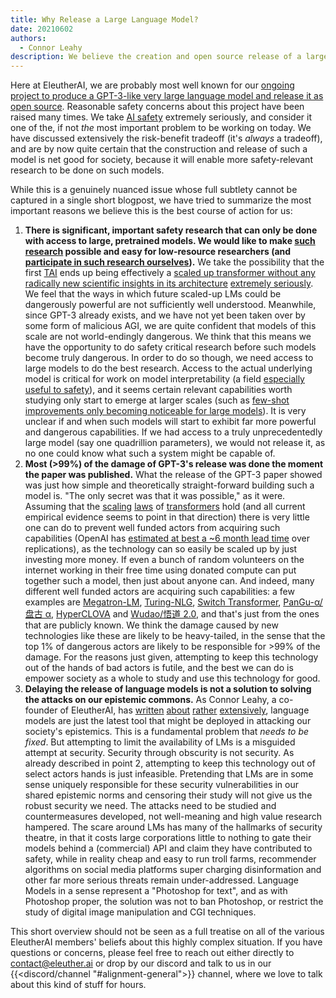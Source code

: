```yaml
---
title: Why Release a Large Language Model?
date: 20210602
authors:
  - Connor Leahy
description: We believe the creation and open source release of a large language model is a net good to AI safety. We explain why.
---
```


Here at EleutherAI, we are probably most well known for our [ongoing project to produce a GPT&#8288;-&#8288;3-like very large language model and release it as open source](https://www.eleuther.ai/projects/gpt-neox/). Reasonable safety concerns about this project have been raised many times. We take [AI safety](https://www.youtube.com/watch?v=EUjc1WuyPT8) extremely seriously, and consider it one of the, if not _the_ most important problem to be working on today. We have discussed extensively the risk-benefit tradeoff (it's _always_ a tradeoff), and are by now quite certain that the construction and release of such a model is net good for society, because it will enable more safety-relevant research to be done on such models.

While this is a genuinely nuanced issue whose full subtlety cannot be captured in a single short blogpost, we have tried to summarize the most important reasons we believe this is the best course of action for us:

1. **There is significant, important safety research that can only be done with access to large, pretrained models. We would like to make [such research](https://www.lesswrong.com/posts/PZtsoaoSLpKjjbMqM/the-case-for-aligning-narrowly-superhuman-models) possible and easy for low-resource researchers (and [participate in such research ourselves](https://www.lesswrong.com/posts/EmxfgPGvaKqhttPM8/thoughts-on-the-alignment-implications-of-scaling-language)).** We take the possibility that the first [TAI](https://drive.google.com/drive/u/0/folders/15ArhEPZSTYU8f012bs6ehPS6-xmhtBPP) ends up being effectively a [scaled up transformer without any radically new scientific insights in its architecture](https://ai-alignment.com/prosaic-ai-control-b959644d79c2) [extremely seriously](https://docs.google.com/spreadsheets/d/16WlWJAmUe32oyQfiI9di86BXzX1EI0eWZ0fOakSA_f0/edit). We feel that the ways in which future scaled-up LMs could be dangerously powerful are not sufficiently well understood. Meanwhile, since GPT&#8288;-&#8288;3 already exists, and we have not yet been taken over by some form of malicious AGI, we are quite confident that models of this scale are not world-endingly dangerous. We think that this means we have the opportunity to do safety critical research before such models become truly dangerous. In order to do so though, we need access to large models to do the best research. Access to the actual underlying model is critical for work on model interpretability (a field [especially useful to safety](https://www.alignmentforum.org/posts/hvGoYXi2kgnS3vxqb/some-ai-research-areas-and-their-relevance-to-existential-1)), and it seems certain relevant capabilities worth studying only start to emerge at larger scales (such as [few-shot improvements only becoming noticeable for large models](https://arxiv.org/pdf/2005.14165.pdf#page=4)). It is very unclear if and when such models will start to exhibit far more powerful and dangerous capabilities. If we had access to a truly unprecedentedly large model (say one quadrillion parameters), we would not release it, as no one could know what such a system might be capable of.
2. **Most (>99%) of the damage of GPT&#8288;-&#8288;3's release was done the moment the paper was published.** What the release of the GPT&#8288;-&#8288;3 paper showed was just how simple and theoretically straight-forward building such a model is. "The only secret was that it was possible," as it were. Assuming that the [scaling](https://arxiv.org/abs/2001.08361) [laws](https://arxiv.org/abs/2102.01293) of [transformers](https://arxiv.org/abs/2010.14701) hold (and all current empirical evidence seems to point in that direction) there is very little one can do to prevent well funded actors from acquiring such capabilities (OpenAI has [estimated at best a ~6 month lead time](https://arxiv.org/abs/2102.02503) over replications), as the technology can so easily be scaled up by just investing more money. If even a bunch of random volunteers on the internet working in their free time using donated compute can put together such a model, then just about anyone can. And indeed, many different well funded actors are acquiring such capabilities: a few examples are [Megatron-LM](https://arxiv.org/abs/1909.08053), [Turing-NLG](https://www.microsoft.com/en-us/research/blog/turing-nlg-a-17-billion-parameter-language-model-by-microsoft/), [Switch Transformer](https://arxiv.org/abs/2101.03961), [PanGu-α/盘古 α](https://arxiv.org/abs/2104.12369), [HyperCLOVA](https://www.navercorp.com/promotion/pressReleasesView/30546) and [Wudao/悟道 2.0](https://zhuanlan.zhihu.com/p/377047779), and that's just from the ones that are publicly known. We think the damage caused by new technologies like these are likely to be heavy-tailed, in the sense that the top 1% of dangerous actors are likely to be responsible for >99% of the damage. For the reasons just given, attempting to keep this technology out of the hands of bad actors is futile, and the best we can do is empower society as a whole to study and use this technology for good.
3. **Delaying the release of language models is not a solution to solving the attacks on our epistemic commons.** As Connor Leahy, a co-founder of EleutherAI, has [written](https://towardsdatascience.com/gpt2-counting-consciousness-and-the-curious-hacker-323c6639a3a8) [about](https://medium.com/@NPCollapse/counting-consciousness-part-2-61a1d407175b) [rather](https://medium.com/@NPCollapse/counting-consciousness-part-3-e53a1a97d48b) [extensively](https://medium.com/@NPCollapse/counting-consciousness-part-4-33089435d39d), language models are just the latest tool that might be deployed in attacking our society's epistemics. This is a fundamental problem that _needs to be fixed_. But attempting to limit the availability of LMs is a misguided attempt at security. Security through obscurity is not security. As already described in point 2, attempting to keep this technology out of select actors hands is just infeasible. Pretending that LMs are in some sense uniquely responsible for these security vulnerabilities in our shared epistemic norms and censoring their study will not give us the robust security we need. The attacks need to be studied and countermeasures developed, not well-meaning and high value research hampered. The scare around LMs has many of the hallmarks of security theatre, in that it costs large corporations little to nothing to gate their models behind a (commercial) API and claim they have contributed to safety, while in reality cheap and easy to run troll farms, recommender algorithms on social media platforms super charging disinformation and other far more serious threats remain under-addressed. Language Models in a sense represent a "Photoshop for text", and as with Photoshop proper, the solution was not to ban Photoshop, or restrict the study of digital image manipulation and CGI techniques.

This short overview should not be seen as a full treatise on all of the various EleutherAI members' beliefs about this highly complex situation. If you have questions or concerns, please feel free to reach out either directly to <contact@eleuther.ai> or drop by our discord and talk to us in our {{<discord/channel "#alignment-general">}} channel, where we love to talk about this kind of stuff for hours.
